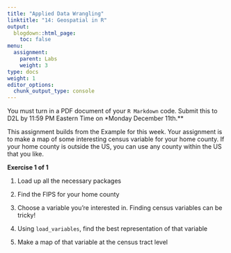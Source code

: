 ```yaml
---
title: "Applied Data Wrangling"
linktitle: "14: Geospatial in R"
output:
  blogdown::html_page:
    toc: false
menu:
  assignment:
    parent: Labs
    weight: 3
type: docs
weight: 1
editor_options:
  chunk_output_type: console
---
```




:::fyi

You must turn in a PDF document of your `R Markdown` code. Submit this to D2L by 11:59 PM Eastern Time on *Monday December 11th.**

::: 

This assignment builds from the Example for this week. Your assignment is to make a map of some interesting census variable for your home county. If your home county is outside the US, you can use any county within the US that you like.


:::fyi

__Exercise 1 of 1__ 

1. Load up all the necessary packages

2. Find the FIPS for your home county

3. Choose a variable you're interested in. Finding census variables can be tricky!

4. Using `load_variables`, find the best representation of that variable

5. Make a map of that variable at the census tract level

:::
